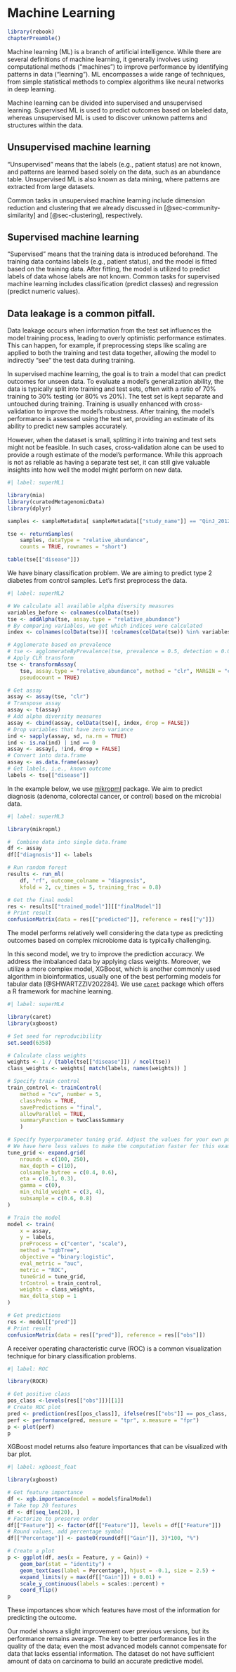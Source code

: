 # Machine Learning {#sec-machine_learning}

```r
library(rebook)
chapterPreamble()
```

Machine learning (ML) is a branch of artificial intelligence. While there are
several definitions of machine learning, it generally involves using
computational methods ("machines") to improve performance by identifying
patterns in data ("learning"). ML encompasses a wide range of techniques,
from simple statistical methods to complex algorithms like neural networks
in deep learning.

Machine learning can be divided into supervised and unsupervised learning.
Supervised ML is used to predict outcomes based on labeled data, whereas
unsupervised ML is used to discover unknown patterns and structures within
the data.

## Unsupervised machine learning

"Unsupervised" means that the labels (e.g., patient status) are not known,
and patterns are learned based solely on the data, such as an abundance table.
Unsupervised ML is also known as data mining, where patterns are extracted from
large datasets.

Common tasks in unsupervised machine learning include dimension reduction and
clustering that we already discussed in [@sec-community-similarity] and
[@sec-clustering], respectively.

## Supervised machine learning

"Supervised" means that the training data is introduced beforehand. The
training data contains labels (e.g., patient status), and the model is fitted
based on the training data. After fitting, the model is utilized to predict
labels of data whose labels are not known. Common tasks for supervised machine
learning includes classification (predict classes) and regression (predict
numeric values).

::: {.callout-note}
## Data leakage is a common pitfall.

Data leakage occurs when information from the test set influences the model
training process, leading to overly optimistic performance estimates. This
can happen, for example, if preprocessing steps like scaling are applied to
both the training and test data together, allowing the model to indirectly
"see" the test data during training.

In supervised machine learning, the goal is to train a model that can predict
outcomes for unseen data. To evaluate a model's generalization ability, the
data is typically split into training and test sets, often with a ratio of
70% training to 30% testing (or 80% vs 20%). The test set is kept
separate and untouched during training. Training is usually enhanced with
cross-validation to improve the model's robustness. After training, the
model's performance is assessed using the test set, providing an estimate of
its ability to predict new samples accurately.

However, when the dataset is small, splitting it into training and test sets
might not be feasible. In such cases, cross-validation alone can be used to
provide a rough estimate of the model's performance. While this approach is
not as reliable as having a separate test set, it can still give valuable
insights into how well the model might perform on new data.

:::

```r
#| label: superML1

library(mia)
library(curatedMetagenomicData)
library(dplyr)

samples <- sampleMetadata[ sampleMetadata[["study_name"]] == "QinJ_2012", ]

tse <- returnSamples(
    samples, dataType = "relative_abundance",
    counts = TRUE, rownames = "short")

table(tse[["disease"]])
```

We have binary classification problem. We are aiming to predict type 2 diabetes
from control samples. Let's first preprocess the data.

```r
#| label: superML2

# We calculate all available alpha diversity measures
variables_before <- colnames(colData(tse))
tse <- addAlpha(tse, assay.type = "relative_abundance")
# By comparing variables, we get which indices were calculated
index <- colnames(colData(tse))[ !colnames(colData(tse)) %in% variables_before ]

# Agglomerate based on prevalence
# tse <- agglomerateByPrevalence(tse, prevalence = 0.5, detection = 0.01)
# Apply CLR transform
tse <- transformAssay(
    tse, assay.type = "relative_abundance", method = "clr", MARGIN = "cols",
    pseudocount = TRUE)

# Get assay
assay <- assay(tse, "clr")
# Transpose assay
assay <- t(assay)
# Add alpha diversity measures
assay <- cbind(assay, colData(tse)[, index, drop = FALSE])
# Drop variables that have zero variance
ind <- sapply(assay, sd, na.rm = TRUE)
ind <- is.na(ind) | ind == 0
assay <- assay[, !ind, drop = FALSE]
# Convert into data.frame
assay <- as.data.frame(assay)
# Get labels, i.e., known outcome
labels <- tse[["disease"]]
```

In the example below, we use
[mikropml](https://journals.asm.org/doi/10.1128/mBio.00434-20) package. We aim
to predict diagnosis (adenoma, colorectal cancer, or control) based on the
microbial data.

```r
#| label: superML3

library(mikropml)

#  Combine data into single data.frame
df <- assay
df[["diagnosis"]] <- labels

# Run random forest 
results <- run_ml(
    df, "rf", outcome_colname = "diagnosis",
    kfold = 2, cv_times = 5, training_frac = 0.8)

# Get the final model
res <- results[["trained_model"]][["finalModel"]]
# Print result
confusionMatrix(data = res[["predicted"]], reference = res[["y"]])
```

The model performs relatively well considering the data type as predicting
outcomes based on complex microbiome data is typically challenging.

In this second model, we try to improve the prediction accuracy. We address the
imbalanced data by applying class weights. Moreover, we utilize a more
complex model, XGBoost, which is another commonly used algorithm in
bioinformatics, usually one of the best performing models
for tabular data [@SHWARTZZIV202284]. We use 
[`caret`](https://cran.r-project.org/web/packages/caret/index.html) package
which offers a R framework for machine learning.

```r
#| label: superML4

library(caret)
library(xgboost)

# Set seed for reproducibility
set.seed(6358)

# Calculate class weights
weights <- 1 / (table(tse[["disease"]]) / ncol(tse))
class_weights <- weights[ match(labels, names(weights)) ]

# Specify train control
train_control <- trainControl(
    method = "cv", number = 5,
    classProbs = TRUE, 
    savePredictions = "final",
    allowParallel = TRUE,
    summaryFunction = twoClassSummary
    )

# Specify hyperparameter tuning grid. Adjust the values for your own purpose.
# We have here less values to make the computation faster for this example.
tune_grid <- expand.grid(
    nrounds = c(100, 250),
    max_depth = c(10),
    colsample_bytree = c(0.4, 0.6),
    eta = c(0.1, 0.3),
    gamma = c(0),
    min_child_weight = c(3, 4),
    subsample = c(0.6, 0.8)
)

# Train the model
model <- train(
    x = assay, 
    y = labels,
    preProcess = c("center", "scale"),
    method = "xgbTree",
    objective = "binary:logistic",
    eval_metric = "auc",
    metric = "ROC",
    tuneGrid = tune_grid,
    trControl = train_control,
    weights = class_weights,
    max_delta_step = 1
)

# Get predictions
res <- model[["pred"]]
# Print result
confusionMatrix(data = res[["pred"]], reference = res[["obs"]])
```

A receiver operating characteristic curve (ROC) is a common visualization
technique for binary classification problems.

```r
#| label: ROC

library(ROCR)

# Get positive class
pos_class <-levels(res[["obs"]])[[1]]
# Create ROC plot
pred <- prediction(res[[pos_class]], ifelse(res[["obs"]] == pos_class, 1, 0))
perf <- performance(pred, measure = "tpr", x.measure = "fpr")
p <- plot(perf)
p
```

XGBoost model returns also feature importances that can be visualized with bar
plot.

```r
#| label: xgboost_feat

library(xgboost)

# Get feature importance
df <- xgb.importance(model = model$finalModel)
# Take top 20 features
df <- df[seq_len(20), ]
# Factorize to preserve order
df[["Feature"]] <- factor(df[["Feature"]], levels = df[["Feature"]])
# Round values, add percentage symbol
df[["Percentage"]] <- paste0(round(df[["Gain"]], 3)*100, "%")

# Create a plot
p <- ggplot(df, aes(x = Feature, y = Gain)) +
    geom_bar(stat = "identity") +
    geom_text(aes(label = Percentage), hjust = -0.1, size = 2.5) +
    expand_limits(y = max(df[["Gain"]]) + 0.01) +
    scale_y_continuous(labels = scales::percent) +
    coord_flip()
p
```

These importances show which features have most of the information for
predicting the outcome.

Our model shows a slight improvement over previous versions, but its
performance remains average. The key to better performance lies in the
quality of the data; even the most advanced models cannot compensate for
data that lacks essential information. The dataset do not have sufficient
amount of data on carcinoma to build an accurate predictive model.

